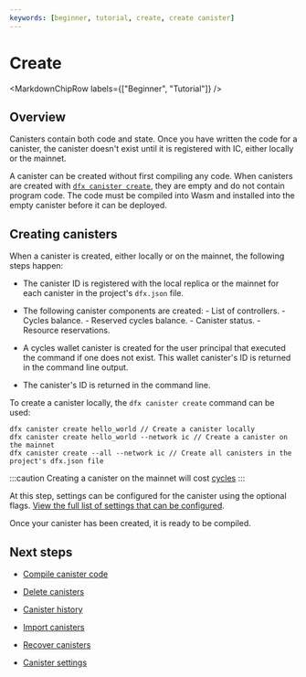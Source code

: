 ```yaml
---
keywords: [beginner, tutorial, create, create canister]
---
```



# Create

<MarkdownChipRow labels={["Beginner", "Tutorial"]} />

## Overview

Canisters contain both code and state. Once you have written the code for a canister, the canister doesn't exist until it is registered with IC, either locally or the mainnet.

A canister can be created without first compiling any code. When canisters are created with [`dfx canister create`](/docs/current/developer-docs/developer-tools/cli-tools/cli-reference/dfx-canister#dfx-canister-create), they are empty and do not contain program code. The code must be compiled into Wasm and installed into the empty canister before it can be deployed.

## Creating canisters 

When a canister is created, either locally or on the mainnet, the following steps happen:

- The canister ID is registered with the local replica or the mainnet for each canister in the project's `dfx.json` file.

- The following canister components are created:
      - List of controllers.
      - Cycles balance.
      - Reserved cycles balance.
      - Canister status.
      - Resource reservations.

- A cycles wallet canister is created for the user principal that executed the command if one does not exist. This wallet canister's ID is returned in the command line output.

- The canister's ID is returned in the command line.

To create a canister locally, the `dfx canister create` command can be used:

```
dfx canister create hello_world // Create a canister locally
dfx canister create hello_world --network ic // Create a canister on the mainnet
dfx canister create --all --network ic // Create all canisters in the project's dfx.json file
```

:::caution 
Creating a canister on the mainnet will cost [cycles](/docs/current/developer-docs/getting-started/cycles/cycles-faucet)
:::

At this step, settings can be configured for the canister using the optional flags. [View the full list of settings that can be configured](/docs/current/developer-docs/developer-tools/cli-tools/cli-reference/dfx-canister#options-1).

Once your canister has been created, it is ready to be compiled.

## Next steps

- [Compile canister code](/docs/current/developer-docs/smart-contracts/compile)

- [Delete canisters](/docs/current/developer-docs/smart-contracts/delete)

- [Canister history](/docs/current/developer-docs/smart-contracts/maintain/history)

- [Import canisters](/docs/current/developer-docs/smart-contracts/maintain/import)

- [Recover canisters](/docs/current/developer-docs/smart-contracts/maintain/recovery)

- [Canister settings](/docs/current/developer-docs/smart-contracts/maintain/settings)
